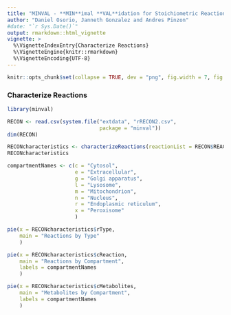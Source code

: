 ```yaml
---
title: "MINVAL - **MIN**imal **VAL**idation for Stoichiometric Reactions"
author: "Daniel Osorio, Janneth Gonzalez and Andres Pinzon"
#date: "`r Sys.Date()`"
output: rmarkdown::html_vignette
vignette: >
  %\VignetteIndexEntry{Characterize Reactions}
  %\VignetteEngine{knitr::rmarkdown}
  %\VignetteEncoding{UTF-8}
---
```

```r
knitr::opts_chunk$set(collapse = TRUE, dev = "png", fig.width = 7, fig.height = 5, message = FALSE, warning = FALSE)
```
### Characterize Reactions
```r
library(minval)
```

```r
RECON <- read.csv(system.file("extdata", "rRECON2.csv", 
                              package = "minval"))
dim(RECON)
```

```r
RECONcharacteristics <- characterizeReactions(reactionList = RECON$REACTION)
RECONcharacteristics
```

```r
compartmentNames <- c(c = "Cytosol", 
                      e = "Extracellular", 
                      g = "Golgi apparatus", 
                      l = "Lysosome", 
                      m = "Mitochondrion", 
                      n = "Nucleus", 
                      r = "Endoplasmic reticulum",
                      x = "Peroxisome"
                      )
```

```r
pie(x = RECONcharacteristics$rType, 
    main = "Reactions by Type"
    )
```

```r
pie(x = RECONcharacteristics$cReaction, 
    main = "Reactions by Compartment", 
    labels = compartmentNames
    )
```

```r
pie(x = RECONcharacteristics$cMetabolites, 
    main = "Metabolites by Compartment", 
    labels = compartmentNames
    )
```